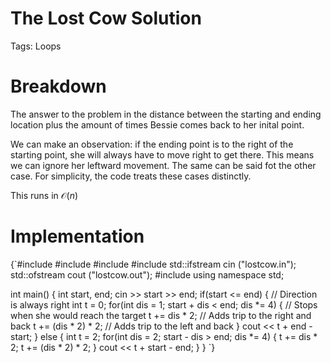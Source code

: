 


<Sidebar moduleId={moduleId} /> 

# The Lost Cow Solution

Tags: Loops

# Breakdown

The answer to the problem in the distance between the starting and ending location plus the amount of times Bessie
comes back to her inital point. 

We can make an observation: if the ending point is to the right of the starting point, she will always have to move 
right to get there. This means we can ignore her leftward movement. The same can be said fot the other case. For 
simplicity, the code treats these cases distinctly. 

This runs in $\mathcal{O}(n)$

# Implementation

<div style={{ transform: 'translateX(150px)' }}>
  <SyntaxHighlighter language="cpp" style={okaidia}>
{`#include <cmath>
#include <cstdio>
#include <vector>
#include <fstream>
std::ifstream cin ("lostcow.in");
std::ofstream cout ("lostcow.out");
#include <algorithm>
using namespace std;


int main() {
    int start, end; 
    cin >> start >> end;
    if(start <= end) { // Direction is always right
        int t = 0; 
        for(int dis = 1; start + dis < end; dis *= 4) { // Stops when she would reach the target
            t += dis * 2; // Adds trip to the right and back
            t += (dis * 2) * 2; // Adds trip to the left and back
        }
        cout << t + end - start; 
    } else {
        int t = 2; 
        for(int dis = 2; start - dis > end; dis *= 4) {
            t += dis * 2; 
            t += (dis * 2) * 2; 
        }
        cout << t + start - end; 
    }
}
`}
  </SyntaxHighlighter>
</div>

